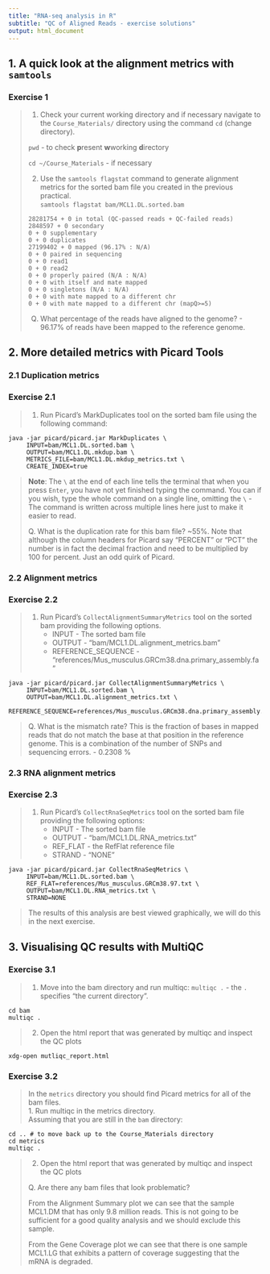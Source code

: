 ```yaml
---
title: "RNA-seq analysis in R"
subtitle: "QC of Aligned Reads - exercise solutions"
output: html_document
---
```


## 1. A quick look at the alignment metrics with `samtools`

### Exercise 1

> 1. Check your current working directory and if necessary navigate to 
>    the `Course_Materials/` directory using the command `cd` (change
>    directory).
>
> `pwd` - to check **p**resent **w**working **d**irectory
> 
> `cd ~/Course_Materials`  - if necessary
>
> 2. Use the `samtools flagstat` command to generate alignment metrics for
>    the sorted bam file you created in the previous practical.  
> ` samtools flagstat bam/MCL1.DL.sorted.bam`
> ```
> 28281754 + 0 in total (QC-passed reads + QC-failed reads)
> 2848597 + 0 secondary
> 0 + 0 supplementary
> 0 + 0 duplicates
> 27199402 + 0 mapped (96.17% : N/A)
> 0 + 0 paired in sequencing
> 0 + 0 read1
> 0 + 0 read2
> 0 + 0 properly paired (N/A : N/A)
> 0 + 0 with itself and mate mapped
> 0 + 0 singletons (N/A : N/A)
> 0 + 0 with mate mapped to a different chr
> 0 + 0 with mate mapped to a different chr (mapQ>=5)
> ```
> Q) What percentage of the reads have aligned to the genome? - 96.17% of reads
> have been mapped to the reference genome.


## 2. More detailed metrics with Picard Tools

### 2.1 Duplication metrics

### Exercise 2.1

> 1. Run Picard's MarkDuplicates tool on the sorted bam file using the
>    following command:
```
java -jar picard/picard.jar MarkDuplicates \
     INPUT=bam/MCL1.DL.sorted.bam \
     OUTPUT=bam/MCL1.DL.mkdup.bam \
     METRICS_FILE=bam/MCL1.DL.mkdup_metrics.txt \
     CREATE_INDEX=true
```
> **Note**: The `\` at the end of each line tells the terminal that when you press 
> `Enter`, you have not yet finished typing the command. You can if you wish, type
> the whole command on a single line, omitting the `\` - The command is written across
> multiple lines here just to make it easier to read.
>
> Q. What is the duplication rate for this bam file? 
> ~55%. 
> Note that although the column headers for Picard say "PERCENT" or "PCT" the 
> number is in fact the decimal fraction and need to be multiplied by 100 for 
> percent. Just an odd quirk of Picard.

### 2.2 Alignment metrics

### Exercise 2.2

> 1. Run Picard's `CollectAlignmentSummaryMetrics` tool on the sorted bam 
>    providing the following options.
>     * INPUT - The sorted bam file
>     * OUTPUT - "bam/MCL1.DL.alignment_metrics.bam"
>     * REFERENCE_SEQUENCE - "references/Mus_musculus.GRCm38.dna.primary_assembly.fa"
```
java -jar picard/picard.jar CollectAlignmentSummaryMetrics \
     INPUT=bam/MCL1.DL.sorted.bam \
     OUTPUT=bam/MCL1.DL.alignment_metrics.txt \
     REFERENCE_SEQUENCE=references/Mus_musculus.GRCm38.dna.primary_assembly.fa
```
>
> Q. What is the mismatch rate? This is the fraction of bases in mapped reads
>    that do not match the base at that position in the reference genome. This
>    is a combination of the number of SNPs and sequencing errors.
> - 0.2308 %

### 2.3 RNA alignment metrics

### Exercise 2.3

> 1. Run Picard's `CollectRnaSeqMetrics` tool on the sorted bam file providing
>    the following options:
>       * INPUT - The sorted bam file
>       * OUTPUT - "bam/MCL1.DL.RNA_metrics.txt"
>       * REF_FLAT - the RefFlat reference file
>       * STRAND - "NONE"
```
java -jar picard/picard.jar CollectRnaSeqMetrics \
     INPUT=bam/MCL1.DL.sorted.bam \
     REF_FLAT=references/Mus_musculus.GRCm38.97.txt \
     OUTPUT=bam/MCL1.DL.RNA_metrics.txt \
     STRAND=NONE
```
>
> The results of this analysis are best viewed graphically, we will do this in
> the next exercise.

## 3. Visualising QC results with MultiQC

### Exercise 3.1

> 1. Move into the bam directory and run multiqc: `multiqc .` - the `.`
>    specifies "the current directory".
```
cd bam
multiqc .
```
> 2. Open the html report that was generated by multiqc and inspect the QC plots
```
xdg-open mutliqc_report.html
```


### Exercise 3.2

> In the `metrics` directory you should find Picard metrics for all of the bam
> files.  
> 1. Run multiqc in the metrics directory.  
> Assuming that you are still in the `bam` directory:
```
cd .. # to move back up to the Course_Materials directory
cd metrics
multiqc .
```
> 2. Open the html report that was generated by multiqc and inspect the QC plots 
>
> Q. Are there any bam files that look problematic?
>
> From the Alignment Summary plot we can see that the sample MCL1.DM that has
> only 9.8 million reads. This is not going to be sufficient for a good quality
> analysis and we should exclude this sample.
>
> From the Gene Coverage plot we can see that there is one sample MCL1.LG that 
> exhibits a pattern of coverage suggesting that the mRNA is degraded. 
